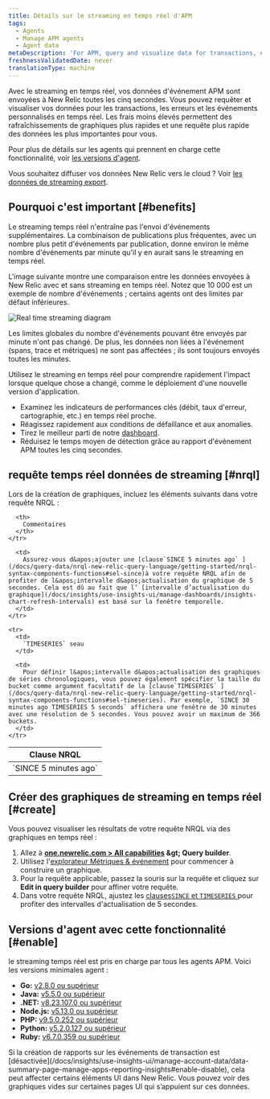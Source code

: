 ```yaml
---
title: Détails sur le streaming en temps réel d'APM
tags:
  - Agents
  - Manage APM agents
  - Agent data
metaDescription: 'For APM, query and visualize data for transactions, errors, and custom events in  near real time.'
freshnessValidatedDate: never
translationType: machine
---
```


Avec le streaming en temps réel, vos données d&apos;événement APM sont envoyées à New Relic toutes les cinq secondes. Vous pouvez requêter et visualiser vos données pour les transactions, les erreurs et les événements personnalisés en temps réel. Les frais moins élevés permettent des rafraîchissements de graphiques plus rapides et une requête plus rapide des données les plus importantes pour vous.

Pour plus de détails sur les agents qui prennent en charge cette fonctionnalité, voir [les versions d&apos;agent](#enable).

Vous souhaitez diffuser vos données New Relic vers le cloud ? Voir [les données de streaming export](/docs/apis/nerdgraph/examples/nerdgraph-streaming-export).

## Pourquoi c&apos;est important [#benefits]

Le streaming temps réel n&apos;entraîne pas l&apos;envoi d&apos;événements supplémentaires. La combinaison de publications plus fréquentes, avec un nombre plus petit d&apos;événements par publication, donne environ le même nombre d&apos;événements par minute qu&apos;il y en aurait sans le streaming en temps réel.

L&apos;image suivante montre une comparaison entre les données envoyées à New Relic avec et sans streaming en temps réel. Notez que 10 000 est un exemple de nombre d&apos;événements ; certains agents ont des limites par défaut inférieures.

<img title="Real time streaming diagram" alt="Real time streaming diagram" src="/images/apm_diagram_real-time-streaming.webp" />

Les limites globales du nombre d&apos;événements pouvant être envoyés par minute n&apos;ont pas changé. De plus, les données non liées à l&apos;événement (spans, trace et métriques) ne sont pas affectées ; ils sont toujours envoyés toutes les minutes.

Utilisez le streaming en temps réel pour comprendre rapidement l&apos;impact lorsque quelque chose a changé, comme le déploiement d&apos;une nouvelle version d&apos;application.

* Examinez les indicateurs de performances clés (débit, taux d&apos;erreur, cartographie, etc.) en temps réel proche.
* Réagissez rapidement aux conditions de défaillance et aux anomalies.
* Tirez le meilleur parti de notre [dashboard](#create).
* Réduisez le temps moyen de détection grâce au rapport d&apos;événement APM toutes les cinq secondes.

## requête temps réel données de streaming [#nrql]

Lors de la création de graphiques, incluez les éléments suivants dans votre requête NRQL :

<table>
  <thead>
    <tr>
      <th style={{ width: "250px" }}>
        Clause NRQL
      </th>

      <th>
        Commentaires
      </th>
    </tr>
  </thead>

  <tbody>
    <tr>
      <td>
        `SINCE 5 minutes ago`
      </td>

      <td>
        Assurez-vous d&apos;ajouter une [clause`SINCE 5 minutes ago` ](/docs/query-data/nrql-new-relic-query-language/getting-started/nrql-syntax-components-functions#sel-since)à votre requête NRQL afin de profiter de l&apos;intervalle d&apos;actualisation du graphique de 5 secondes. Cela est dû au fait que l’ [intervalle d’actualisation du graphique](/docs/insights/use-insights-ui/manage-dashboards/insights-chart-refresh-intervals) est basé sur la fenêtre temporelle.
      </td>
    </tr>

    <tr>
      <td>
        `TIMESERIES` seau
      </td>

      <td>
        Pour définir l&apos;intervalle d&apos;actualisation des graphiques de séries chronologiques, vous pouvez également spécifier la taille du bucket comme argument facultatif de la [clause`TIMESERIES` ](/docs/query-data/nrql-new-relic-query-language/getting-started/nrql-syntax-components-functions#sel-timeseries). Par exemple, `SINCE 30 minutes ago TIMESERIES 5 seconds` affichera une fenêtre de 30 minutes avec une résolution de 5 secondes. Vous pouvez avoir un maximum de 366 buckets.
      </td>
    </tr>
  </tbody>
</table>

## Créer des graphiques de streaming en temps réel [#create]

Vous pouvez visualiser les résultats de votre requête NRQL via des graphiques en temps réel :

1. Allez à <DNT>**[one.newrelic.com &gt; All capabilities](https://one.newrelic.com/all-capabilities) &amp;gt; Query builder**</DNT>.
2. Utilisez l&apos;[explorateur Métriques &amp; événement](/docs/query-your-data/explore-query-data/browse-data/introduction-data-explorer) pour commencer à construire un graphique.
3. Pour la requête applicable, passez la souris sur la requête et cliquez sur <DNT>**Edit in query builder**</DNT> pour affiner votre requête.
4. Dans votre requête NRQL, ajustez les [clauses`SINCE` et `TIMESERIES` ](#nrql)pour profiter des intervalles d&apos;actualisation de 5 secondes.

## Versions d&apos;agent avec cette fonctionnalité [#enable]

le streaming temps réel est pris en charge par tous les agents APM. Voici les versions minimales agent :

* <DNT>**Go:**</DNT> [v2.8.0 ou supérieur](/docs/release-notes/agent-release-notes/go-release-notes)
* <DNT>**Java:**</DNT> [v5.5.0 ou supérieur](/docs/release-notes/agent-release-notes/java-release-notes)
* <DNT>**.NET:**</DNT> [v8.23.107.0 ou supérieur](/docs/release-notes/agent-release-notes/net-release-notes)
* <DNT>**Node.js:**</DNT> [v5.13.0 ou supérieur](/docs/release-notes/agent-release-notes/nodejs-release-notes)
* <DNT>**PHP:**</DNT> [v9.5.0.252 ou supérieur](/docs/release-notes/agent-release-notes/php-release-notes)
* <DNT>**Python:**</DNT> [v5.2.0.127 ou supérieur](/docs/release-notes/agent-release-notes/python-release-notes)
* <DNT>**Ruby:**</DNT> [v6.7.0.359 ou supérieur](/docs/release-notes/agent-release-notes/ruby-release-notes)

<Callout variant="caution">
  Si la création de rapports sur les événements de transaction est [désactivée](/docs/insights/use-insights-ui/manage-account-data/data-summary-page-manage-apps-reporting-insights#enable-disable), cela peut affecter certains éléments UI dans New Relic. Vous pouvez voir des graphiques vides sur certaines pages UI qui s’appuient sur ces données.
</Callout>